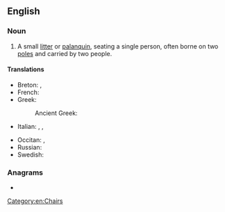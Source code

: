 ==English==

===Noun===
{{en-noun}}

# A small [[litter]] or [[palanquin]], seating a single person, often borne on two [[pole]]s and carried by two people.

====Translations====
{{trans-top|small litter or palanquin}}
* Breton: {{t+|br|kador-doug|f}}, {{t+|br|kador-bortez|f}}
* French: {{t+|fr|chaise à porteurs|f}}
* Greek:
*: Ancient Greek: {{t|grc|φορεῖον|n}}
* Italian: {{t+|it|palanchino|m}}, {{t|it|portantina|f}}, {{t+|it|bussola|f}}
{{trans-mid}}
* Occitan: {{t|oc|lichièra|f}}, {{t|oc|palanquin|m}}
* Russian: {{t+|ru|портше́з|m}}
* Swedish: {{t|sv|bärstol|c}}
{{trans-bottom}}

===Anagrams===
* {{anagrams|en|anarchised}}

[[Category:en:Chairs]]